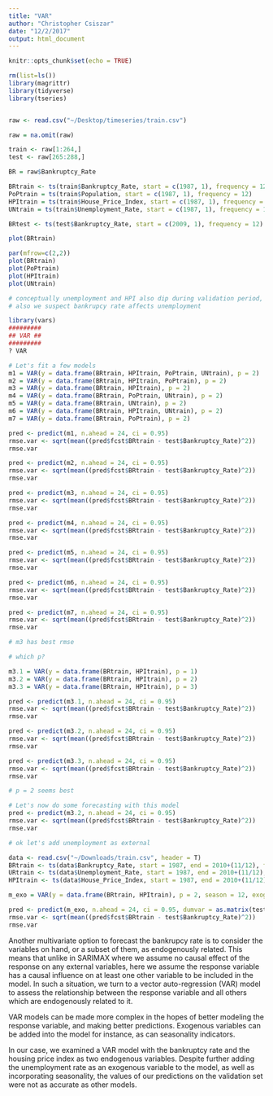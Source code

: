 ```yaml
---
title: "VAR"
author: "Christopher Csiszar"
date: "12/2/2017"
output: html_document
---
```


```r
knitr::opts_chunk$set(echo = TRUE)
```

```r

rm(list=ls())
library(magrittr)
library(tidyverse)
library(tseries)


raw <- read.csv("~/Desktop/timeseries/train.csv")

raw = na.omit(raw)

train <- raw[1:264,]
test <- raw[265:288,]

BR = raw$Bankruptcy_Rate

BRtrain <- ts(train$Bankruptcy_Rate, start = c(1987, 1), frequency = 12)
PoPtrain = ts(train$Population, start = c(1987, 1), frequency = 12)
HPItrain = ts(train$House_Price_Index, start = c(1987, 1), frequency = 12)
UNtrain = ts(train$Unemployment_Rate, start = c(1987, 1), frequency = 12)

BRtest <- ts(test$Bankruptcy_Rate, start = c(2009, 1), frequency = 12)

plot(BRtrain)

par(mfrow=c(2,2))
plot(BRtrain)
plot(PoPtrain)
plot(HPItrain)
plot(UNtrain)

# conceptually unemployment and HPI also dip during validation period, seems like an external regressor option 
# also we suspect bankrupcy rate affects unemployment

library(vars)
#########
## VAR ##
#########
? VAR

# Let's fit a few models
m1 = VAR(y = data.frame(BRtrain, HPItrain, PoPtrain, UNtrain), p = 2)
m2 = VAR(y = data.frame(BRtrain, HPItrain, PoPtrain), p = 2)
m3 = VAR(y = data.frame(BRtrain, HPItrain), p = 2)
m4 = VAR(y = data.frame(BRtrain, PoPtrain, UNtrain), p = 2)
m5 = VAR(y = data.frame(BRtrain, UNtrain), p = 2)
m6 = VAR(y = data.frame(BRtrain, HPItrain, UNtrain), p = 2)
m7 = VAR(y = data.frame(BRtrain, PoPtrain), p = 2)

pred <- predict(m1, n.ahead = 24, ci = 0.95)
rmse.var <- sqrt(mean((pred$fcst$BRtrain - test$Bankruptcy_Rate)^2))
rmse.var

pred <- predict(m2, n.ahead = 24, ci = 0.95)
rmse.var <- sqrt(mean((pred$fcst$BRtrain - test$Bankruptcy_Rate)^2))
rmse.var

pred <- predict(m3, n.ahead = 24, ci = 0.95)
rmse.var <- sqrt(mean((pred$fcst$BRtrain - test$Bankruptcy_Rate)^2))
rmse.var

pred <- predict(m4, n.ahead = 24, ci = 0.95)
rmse.var <- sqrt(mean((pred$fcst$BRtrain - test$Bankruptcy_Rate)^2))
rmse.var

pred <- predict(m5, n.ahead = 24, ci = 0.95)
rmse.var <- sqrt(mean((pred$fcst$BRtrain - test$Bankruptcy_Rate)^2))
rmse.var

pred <- predict(m6, n.ahead = 24, ci = 0.95)
rmse.var <- sqrt(mean((pred$fcst$BRtrain - test$Bankruptcy_Rate)^2))
rmse.var

pred <- predict(m7, n.ahead = 24, ci = 0.95)
rmse.var <- sqrt(mean((pred$fcst$BRtrain - test$Bankruptcy_Rate)^2))
rmse.var

# m3 has best rmse

# which p?

m3.1 = VAR(y = data.frame(BRtrain, HPItrain), p = 1)
m3.2 = VAR(y = data.frame(BRtrain, HPItrain), p = 2)
m3.3 = VAR(y = data.frame(BRtrain, HPItrain), p = 3)

pred <- predict(m3.1, n.ahead = 24, ci = 0.95)
rmse.var <- sqrt(mean((pred$fcst$BRtrain - test$Bankruptcy_Rate)^2))
rmse.var

pred <- predict(m3.2, n.ahead = 24, ci = 0.95)
rmse.var <- sqrt(mean((pred$fcst$BRtrain - test$Bankruptcy_Rate)^2))
rmse.var

pred <- predict(m3.3, n.ahead = 24, ci = 0.95)
rmse.var <- sqrt(mean((pred$fcst$BRtrain - test$Bankruptcy_Rate)^2))
rmse.var

# p = 2 seems best

# Let's now do some forecasting with this model
pred <- predict(m3.2, n.ahead = 24, ci = 0.95)
rmse.var <- sqrt(mean((pred$fcst$BRtrain - test$Bankruptcy_Rate)^2))
rmse.var

# ok let's add unemployment as external

data <- read.csv("~/Downloads/train.csv", header = T)
BRtrain <- ts(data$Bankruptcy_Rate, start = 1987, end = 2010+(11/12), frequency = 12)
URtrain <- ts(data$Unemployment_Rate, start = 1987, end = 2010+(11/12), frequency = 12)
HPItrain <- ts(data$House_Price_Index, start = 1987, end = 2010+(11/12), frequency = 12)

m_exo = VAR(y = data.frame(BRtrain, HPItrain), p = 2, season = 12, exogen = data.frame(URtrain))

pred <- predict(m_exo, n.ahead = 24, ci = 0.95, dumvar = as.matrix(test$Unemployment_Rate))
rmse.var <- sqrt(mean((pred$fcst$BRtrain - test$Bankruptcy_Rate)^2))
rmse.var
```


Another multivariate option to forecast the bankrupcy rate is to consider the variables on hand, or a subset of them, as endogenously related. This means that unlike in SARIMAX where we assume no causal effect of the response on any external variables, here we assume the response variable has a causal influence on at least one other variable to be included in the model. In such a situation, we turn to a vector auto-regression (VAR) model to assess the relationship between the response variable and all others which are endogenously related to it. 

VAR models can be made more complex in the hopes of better modeling the response variable, and making better predictions. Exogenous variables can be added into the model for instance, as can seasonality indicators. 

In our case, we examined a VAR model with the bankruptcy rate and the housing price index as two endogenous variables. Despite further adding the unemployment rate as an exogenous variable to the model, as well as incorporating seasonality, the values of our predictions on the validation set were not as accurate as other models.

